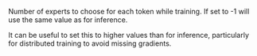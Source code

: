 Number of experts to choose for each token while training. If set to -1 will use the same value as for inference.

It can be useful to set this to higher values than for inference, particularly for distributed training to avoid missing gradients.